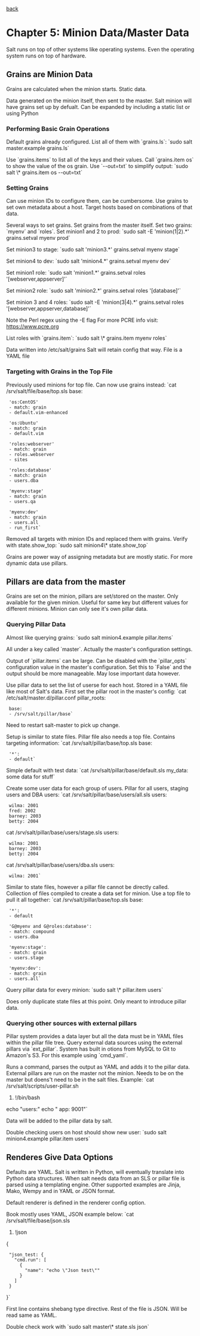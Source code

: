 [[index|back]]

= Chapter 5: Minion Data/Master Data =
Salt runs on top of other systems like operating systems.
Even the operating system runs on top of hardware.

== Grains are Minion Data ==
Grains are calculated when the minion starts.
Static data.

Data generated on the minion itself, then sent to the master.
Salt minion will have grains set up by defualt.
Can be expanded by including a static list or using Python

=== Performing Basic Grain Operations ===
Default grains already configured.
List all of them with `grains.ls`:
`sudo salt master.example grains.ls`

Use `grains.items` to list all of the keys and their values.
Call `grains.item os` to show the value of the os grain.
Use `--out=txt` to simplify output:
`sudo salt \* grains.item os --out=txt`

=== Setting Grains ===
Can use minion IDs to configure them, can be cumbersome.
Use grains to set own metadata about a host.
Target hosts based on combinations of that data.

Several ways to set grains.
Set grains from the master itself.
Set two grains: `myenv` and `roles`.
Set minion1 and 2 to prod:
`sudo salt -E 'minion(1|2).*' grains.setval myenv prod`

Set minion3 to stage:
`sudo salt 'minion3.*' grains.setval myenv stage`

Set minion4 to dev:
`sudo salt 'minion4.*' grains.setval myenv dev`

Set minion1 role:
`sudo salt 'minion1.*' grains.setval roles '[webserver,appserver]'`

Set minion2 role:
`sudo salt 'minion2.*' grains.setval roles '[database]'`

Set minion 3 and 4 roles:
`sudo salt -E 'minion(3|4).*' grains.setval roles '[webserver,appserver,database]'`

Note the Perl regex using the -E flag
For more PCRE info visit: https://www.pcre.org

List roles with `grains.item`:
`sudo salt \* grains.item myenv roles`

Data written into /etc/salt/grains
Salt will retain config that way.
File is a YAML file

=== Targeting with Grains in the Top File ===
Previously used minions for top file.
Can now use grains instead:
`cat /srv/salt/file/base/top.sls
base:
  'os:CentOS'
  - match: grain
  - default.vim-enhanced

  'os:Ubuntu'
  - match: grain
  - default.vim

  'roles:webserver'
  - match: grain
  - roles.webserver
  - sites

  'roles:database'
  - match: grain
  - users.dba

  'myenv:stage'
  - match: grain
  - users.qa

  'myenv:dev'
  - match: grain
  - users.all
  - run_first`

Removed all targets with minion IDs and replaced them with grains.
Verify with state.show_top:
`sudo salt minion4\* state.show_top`

Grains are power way of assigning metadata but are mostly static.
For more dynamic data use pillars.

== Pillars are data from the master ==
Grains are set on the minion, pillars are set/stored on the master.
Only available for the given minion.
Useful for same key but different values for different minions.
Minion can only see it's own pillar data.

=== Querying Pillar Data ===
Almost like querying grains:
`sudo salt minion4.example pillar.items`

All under a key called `master`.
Actually the master's configuration settings.

Output of `pillar.items` can be large.
Can be disabled with the `pillar_opts` configuration value in the master's configuration.
Set this to `False` and the output should be more manageable.
May lose important data however.

Use pillar data to set the list of userse for each host.
Stored in a YAML file like most of Salt's data.
First set the pillar root in the master's config:
`cat /etc/salt/master.d/pillar.conf
pillar_roots:
  base:
  - /srv/salt/pillar/base`

Need to restart salt-master to pick up change.

Setup is similar to state files.
Pillar file also needs a top file.
Contains targeting information:
`cat /srv/salt/pillar/base/top.sls
base:
  '*':
  - default`

Simple default with test data:
`cat /srv/salt/pillar/base/default.sls
my_data: some data for stuff`

Create some user data for each group of users.
Pillar for all users, staging users and DBA users:
`cat /srv/salt/pillar/base/users/all.sls
users:
  wilma: 2001
  fred: 2002
  barney: 2003
  betty: 2004

cat /srv/salt/pillar/base/users/stage.sls
users:
  wilma: 2001
  barney: 2003
  betty: 2004

cat /srv/salt/pillar/base/users/dba.sls
users:
  wilma: 2001`

Similar to state files, however a pillar file cannot be directly called.
Collection of files compiled to create a data set for minion.
Use a top file to pull it all together:
`cat /srv/salt/pillar/base/top.sls
base:
  '*':
  - default

  'G@myenv and G@roles:database':
  - match: compound
  - users.dba

  'myenv:stage':
  - match: grain
  - users.stage

  'myenv:dev':
  - match: grain
  - users.all`

Query pillar data for every minion:
`sudo salt \* pillar.item users`

Does only duplicate state files at this point.
Only meant to introduce pillar data.

=== Querying other sources with external pillars ===
Pillar system provides a data layer but all the data must be in YAML files within the pillar file tree.
Query external data sources using the external pillars via `ext_pillar`. System has built in otions from
MySQL to Git to Amazon's S3. For this example using `cmd_yaml`.

Runs a command, parses the output as YAML and adds it to the pillar data.
External pillars are run on the master not the minion.
Needs to be on the master but doens't need to be in the salt files.
Example:
`cat /srv/salt/scripts/user-pillar.sh
#!/bin/bash
echo "users:"
echo "  app: 9001"`

Data will be added to the pillar data by salt.

Double checking users on host should show new user:
`sudo salt minion4.example pillar.item users`

== Renderes Give Data Options ==
Defaults are YAML.
Salt is written in Python, will eventually translate into Python data structures.
When salt needs data from an SLS or pillar file is parsed using a templating engine.
Other supported examples are Jinja, Mako, Wempy and in YAML or JSON format.

Default renderer is defined in the renderer config option.

Book mostly uses YAML, JSON example below:
`cat /srv/salt/file/base/json.sls
#!json
{
  "json_test: {
    "cmd.run": [
      {
        "name": "echo \"Json test\""
      }
    ]
  }
}`

First line contains shebang type directive.
Rest of the file is JSON.
Will be read same as YAML.

Double check work with
`sudo salt master\* state.sls json`
